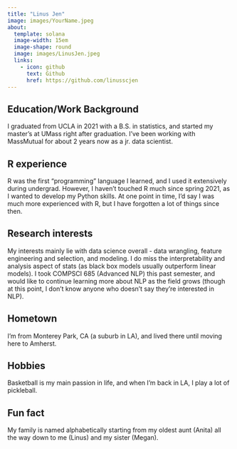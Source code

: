 ```yaml
---
title: "Linus Jen"
image: images/YourName.jpeg
about:
  template: solana
  image-width: 15em
  image-shape: round
  image: images/LinusJen.jpeg
  links:
    - icon: github
      text: Github
      href: https://github.com/linusscjen
---
```


## Education/Work Background

I graduated from UCLA in 2021 with a B.S. in statistics, and started my master's at UMass right after graduation. I've been working with MassMutual for about 2 years now as a jr. data scientist.

## R experience

R was the first "programming" language I learned, and I used it extensively during undergrad. However, I haven't touched R much since spring 2021, as I wanted to develop my Python skills. At one point in time, I'd say I was much more experienced with R, but I have forgotten a lot of things since then.

## Research interests

My interests mainly lie with data science overall - data wrangling, feature engineering and selection, and modeling. I do miss the interpretability and analysis aspect of stats (as black box models usually outperform linear models). I took COMPSCI 685 (Advanced NLP) this past semester, and would like to continue learning more about NLP as the field grows (though at this point, I don't know anyone who doesn't say they're interested in NLP).

## Hometown

I'm from Monterey Park, CA (a suburb in LA), and lived there until moving here to Amherst.

## Hobbies

Basketball is my main passion in life, and when I'm back in LA, I play a lot of pickleball.

## Fun fact

My family is named alphabetically starting from my oldest aunt (Anita) all the way down to me (Linus) and my sister (Megan).